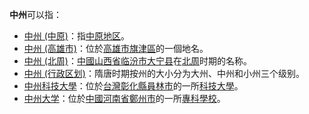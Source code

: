 '''中州'''可以指：

* [[中州_(中原)|中州 (中原)]]：指[[中原地区|中原地区]]。
* [[中州_(高雄市)|中州 (高雄市)]]：位於[[高雄市|高雄市]][[旗津區|旗津區]]的一個地名。
* [[中州_(北周)|中州 (北周)]]：[[中國|中國]][[山西省|山西省]][[临汾市|临汾市]][[大宁县|大宁县]]在[[北周|北周]]时期的名称。
* [[中州_(行政区划)|中州 (行政区划)]]：隋唐时期按州的大小分为大州、中州和小州三个级别。
* [[中州科技大學|中州科技大學]]：位於[[台灣|台灣]][[彰化縣|彰化縣]][[員林市|員林市]]的一所[[科技大學|科技大學]]。
* [[中州大学|中州大学]]：位於[[中國|中國]][[河南省|河南省]][[鄭州市|鄭州市]]的一所[[專科學校|專科學校]]。

{{disambig|Cat=二字亞洲相關消歧義}}